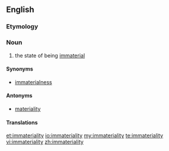 ==English==

===Etymology===
{{prefix|in|materiality}}

===Noun===
{{en-noun|-}}

# the state of being [[immaterial]]

====Synonyms====
* [[immaterialness]]

====Antonyms====
* [[materiality]]

====Translations====
{{trans-top|the state of being immaterial}}
{{trans-mid}}
{{trans-bottom}}

[[et:immateriality]]
[[io:immateriality]]
[[my:immateriality]]
[[te:immateriality]]
[[vi:immateriality]]
[[zh:immateriality]]